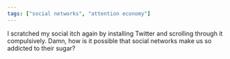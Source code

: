```yaml
---
tags: ["social networks", "attention economy"]
---
```


I scratched my social itch again by installing Twitter and scrolling through it compulsively. Damn, how is it possible that social networks make us so addicted to their sugar?

